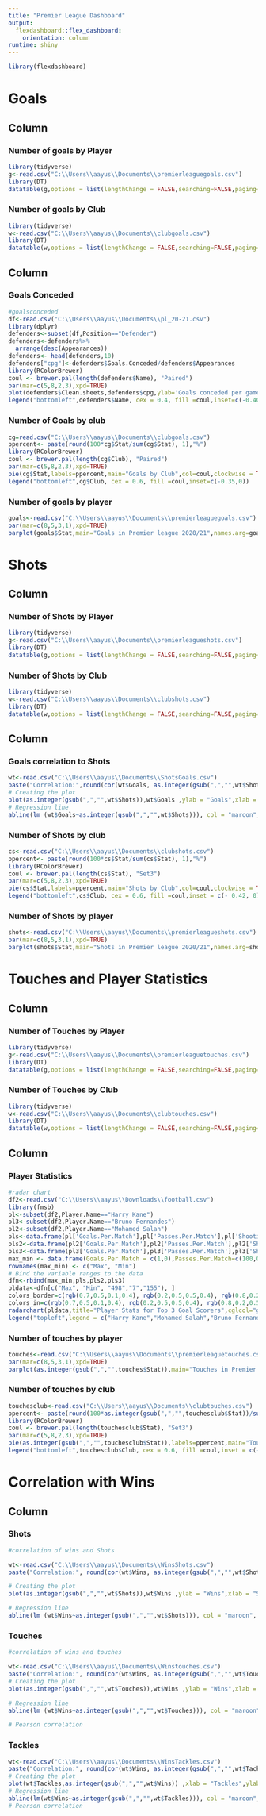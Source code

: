 ```yaml
---
title: "Premier League Dashboard"
output: 
  flexdashboard::flex_dashboard:
    orientation: column
runtime: shiny
---
```

```r
library(flexdashboard)
```

    Goals
================================
Column {data-width=400}
-----------------------------------------------------------------------
### Number of goals by Player
```r
library(tidyverse)
g<-read.csv("C:\\Users\\aayus\\Documents\\premierleaguegoals.csv")
library(DT)
datatable(g,options = list(lengthChange = FALSE,searching=FALSE,paging=FALSE,info=FALSE))
```
### Number of goals by Club
```r
library(tidyverse)
w<-read.csv("C:\\Users\\aayus\\Documents\\clubgoals.csv")
library(DT)
datatable(w,options = list(lengthChange = FALSE,searching=FALSE,paging=FALSE,info=FALSE))
```

Column {.tabset .tabset-fade data-width=600}
-----------------------------------------------------------------------

### Goals Conceded

```r

#goalsconceded
df<-read.csv("C:\\Users\\aayus\\Documents\\pl_20-21.csv")
library(dplyr)
defenders<-subset(df,Position=="Defender")
defenders<-defenders%>%
  arrange(desc(Appearances)) 
defenders<- head(defenders,10)
defenders["cpg"]<-defenders$Goals.Conceded/defenders$Appearances
library(RColorBrewer)
coul <- brewer.pal(length(defenders$Name), "Paired") 
par(mar=c(5,8,2,3),xpd=TRUE)
plot(defenders$Clean.sheets,defenders$cpg,ylab='Goals conceded per game',cex=defenders$Tackles/70, main ='Goals conceded per game vs Clean sheets',xlab="Clean Sheets",col=coul,pch=20)
legend("bottomleft",defenders$Name, cex = 0.4, fill =coul,inset=c(-0.40,0))
```

### Number of Goals by club
```r
cg=read.csv("C:\\Users\\aayus\\Documents\\clubgoals.csv")
ppercent<- paste(round(100*cg$Stat/sum(cg$Stat), 1),"%")
library(RColorBrewer)
coul <- brewer.pal(length(cg$Club), "Paired") 
par(mar=c(5,8,2,3),xpd=TRUE)
pie(cg$Stat,labels=ppercent,main="Goals by Club",col=coul,clockwise = TRUE,radius=1)
legend("bottomleft",cg$Club, cex = 0.6, fill =coul,inset=c(-0.35,0))
```

### Number of goals by player  
```r
goals<-read.csv("C:\\Users\\aayus\\Documents\\premierleaguegoals.csv")
par(mar=c(8,5,3,1),xpd=TRUE)
barplot(goals$Stat,main="Goals in Premier league 2020/21",names.arg=goals$Player,las=2,col="#32a87d",ylab = "Number of goals",cex.names = 0.75,ylim=c(0,25))
```

    Shots
================================
Column {data-width=400}
-----------------------------------------------------------------------
### Number of Shots by Player
```r
library(tidyverse)
g<-read.csv("C:\\Users\\aayus\\Documents\\premierleagueshots.csv")
library(DT)
datatable(g,options = list(lengthChange = FALSE,searching=FALSE,paging=FALSE,info=FALSE))
```
### Number of Shots by Club
```r
library(tidyverse)
w<-read.csv("C:\\Users\\aayus\\Documents\\clubshots.csv")
library(DT)
datatable(w,options = list(lengthChange = FALSE,searching=FALSE,paging=FALSE,info=FALSE))
```

Column {.tabset .tabset-fade data-width=600}
-----------------------------------------------------------------------

### Goals correlation to Shots

```r
wt<-read.csv("C:\\Users\\aayus\\Documents\\ShotsGoals.csv")
paste("Correlation:",round(cor(wt$Goals, as.integer(gsub(",","",wt$Shots))), 2))
# Creating the plot
plot(as.integer(gsub(",","",wt$Shots)),wt$Goals ,ylab = "Goals",xlab = "Shots",main = "Relation between number of Shots and Goals", pch = 20, col = "darkblue")
# Regression line
abline(lm (wt$Goals~as.integer(gsub(",","",wt$Shots))), col = "maroon", lwd = 3)

```

### Number of Shots by club
```r
cs<-read.csv("C:\\Users\\aayus\\Documents\\clubshots.csv")
ppercent<- paste(round(100*cs$Stat/sum(cs$Stat), 1),"%")
library(RColorBrewer)
coul <- brewer.pal(length(cs$Stat), "Set3") 
par(mar=c(5,8,2,3),xpd=TRUE)
pie(cs$Stat,labels=ppercent,main="Shots by Club",col=coul,clockwise = TRUE,radius=1)
legend("bottomleft",cs$Club, cex = 0.6, fill =coul,inset = c(- 0.42, 0))
```

### Number of Shots by player  
```r
shots<-read.csv("C:\\Users\\aayus\\Documents\\premierleagueshots.csv")
par(mar=c(8,5,3,1),xpd=TRUE)
barplot(shots$Stat,main="Shots in Premier league 2020/21",names.arg=shots$Player,las=2,col="#32a87d",ylab = "Number of shots",cex.names = 0.75)
```

    Touches and Player Statistics
================================

Column {data-width=400}
-----------------------------------------------------------------------

### Number of Touches by Player
```r
library(tidyverse)
g<-read.csv("C:\\Users\\aayus\\Documents\\premierleaguetouches.csv")
library(DT)
datatable(g,options = list(lengthChange = FALSE,searching=FALSE,paging=FALSE,info=FALSE))
```
### Number of Touches by Club
```r
library(tidyverse)
w<-read.csv("C:\\Users\\aayus\\Documents\\clubtouches.csv")
library(DT)
datatable(w,options = list(lengthChange = FALSE,searching=FALSE,paging=FALSE,info=FALSE))
```

Column {.tabset .tabset-fade data-width=600}
-----------------------------------------------------------------------
### Player Statistics

```r
#radar chart
df2<-read.csv("C:\\Users\\aayus\\Downloads\\football.csv")
library(fmsb)
pl<-subset(df2,Player.Name=="Harry Kane")
pl3<-subset(df2,Player.Name=="Bruno Fernandes")
pl2<-subset(df2,Player.Name=="Mohamed Salah")
pls<-data.frame(pl['Goals.Per.Match'],pl['Passes.Per.Match'],pl['Shooting.Accuracy..'],pl['Appearances'],pl['Shots.On.Target'])
pls2<-data.frame(pl2['Goals.Per.Match'],pl2['Passes.Per.Match'],pl2['Shooting.Accuracy..'],pl2['Appearances'],pl2['Shots.On.Target'])
pls3<-data.frame(pl3['Goals.Per.Match'],pl3['Passes.Per.Match'],pl3['Shooting.Accuracy..'],pl3['Appearances'],pl3['Shots.On.Target'])
max_min <- data.frame(Goals.Per.Match = c(1,0),Passes.Per.Match=c(100,0),Shooting.Accuracy..=c(50,0),Appearances=c(1000,0),Shots.On.Target=c(500,0))
rownames(max_min) <- c("Max", "Min")
# Bind the variable ranges to the data
dfn<-rbind(max_min,pls,pls2,pls3)
pldata<-dfn[c("Max", "Min", "498","7","155"), ]
colors_border=c(rgb(0.7,0.5,0.1,0.4), rgb(0.2,0.5,0.5,0.4), rgb(0.8,0.2,0.5,0.4) )
colors_in=c(rgb(0.7,0.5,0.1,0.4), rgb(0.2,0.5,0.5,0.4), rgb(0.8,0.2,0.5,0.4) )
radarchart(pldata,title="Player Stats for Top 3 Goal Scorers",cglcol="grey", cglty=1, axislabcol="grey",pcol=colors_border,pfcol = colors_in);
legend("topleft",legend = c("Harry Kane","Mohamed Salah","Bruno Fernandes"), bty = "n", pch=20 , col=colors_in , text.col = "black", cex=0.8, pt.cex=3)

```

### Number of touches by player
```r
touches<-read.csv("C:\\Users\\aayus\\Documents\\premierleaguetouches.csv")
par(mar=c(8,5,3,1),xpd=TRUE)
barplot(as.integer(gsub(",","",touches$Stat)),main="Touches in Premier league 2020/21",names.arg=touches$Player,las=2,col="#32a87d",ylab = "Number of touches",cex.names = 0.75)

```

### Number of touches by club

```r
touchesclub<-read.csv("C:\\Users\\aayus\\Documents\\clubtouches.csv")
ppercent<- paste(round(100*as.integer(gsub(",","",touchesclub$Stat))/sum(as.integer(gsub(",","",touchesclub$Stat))), 1),"%")
library(RColorBrewer)
coul <- brewer.pal(length(touchesclub$Stat), "Set3") 
par(mar=c(5,8,2,3),xpd=TRUE)
pie(as.integer(gsub(",","",touchesclub$Stat)),labels=ppercent,main="Touches by Club",col=coul,clockwise = TRUE,radius=1)
legend("bottomleft",touchesclub$Club, cex = 0.6, fill =coul,inset = c(- 0.40, 0))
```
    
    Correlation with Wins
================================
Column {.tabset .tabset-fade data-width=1000}
-----------------------------------------------------------------------
### Shots

```r

#correlation of wins and Shots

wt<-read.csv("C:\\Users\\aayus\\Documents\\WinsShots.csv")
paste("Correlation:", round(cor(wt$Wins, as.integer(gsub(",","",wt$Shots))), 2))

# Creating the plot
plot(as.integer(gsub(",","",wt$Shots)),wt$Wins ,ylab = "Wins",xlab = "Shots",main = "Relation between number of Shots and Wins", pch = 20, col = "darkblue")

# Regression line
abline(lm (wt$Wins~as.integer(gsub(",","",wt$Shots))), col = "maroon", lwd = 3)

```

### Touches

```r
#correlation of wins and touches

wt<-read.csv("C:\\Users\\aayus\\Documents\\Winstouches.csv")
paste("Correlation:", round(cor(wt$Wins, as.integer(gsub(",","",wt$Touches))), 2))
# Creating the plot
plot(as.integer(gsub(",","",wt$Touches)),wt$Wins ,ylab = "Wins",xlab = "Touches",main = "Relation between number of Touches and Wins", pch = 20, col = "darkblue")

# Regression line
abline(lm (wt$Wins~as.integer(gsub(",","",wt$Touches))), col = "maroon", lwd = 3)

# Pearson correlation
```

### Tackles
```r
wt<-read.csv("C:\\Users\\aayus\\Documents\\WinsTackles.csv")
paste("Correlation:", round(cor(wt$Wins, as.integer(gsub(",","",wt$Tackles))), 2))
# Creating the plot
plot(wt$Tackles,as.integer(gsub(",","",wt$Wins)) ,xlab = "Tackles",ylab = "Wins",main = "Relation between number of Tackles and Wins", pch = 20, col = "darkblue")
# Regression line
abline(lm(wt$Wins~as.integer(gsub(",","",wt$Tackles))), col = "maroon", lwd = 3)
# Pearson correlation
```
